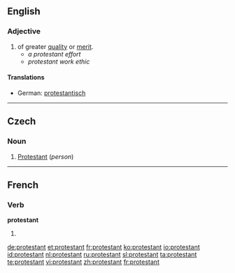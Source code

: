 {{see|Protestant}}
==English==

===Adjective===
{{en-adj}}

# of greater [[quality]] or [[merit]].
#* ''a protestant effort''
#* ''protestant work ethic''

====Translations====
{{top}}
{{mid}}
* German: [[protestantisch]]
{{bottom}}

----

==Czech==

===Noun===
{{cs-noun|g=m}}

# [[Protestant]] (''person'')

----

==French==

===Verb===
'''protestant'''

# {{present participle of|protester|lang=French}}

[[de:protestant]]
[[et:protestant]]
[[fr:protestant]]
[[ko:protestant]]
[[io:protestant]]
[[id:protestant]]
[[nl:protestant]]
[[ru:protestant]]
[[sl:protestant]]
[[ta:protestant]]
[[te:protestant]]
[[vi:protestant]]
[[zh:protestant]]
[[fr:protestant]]